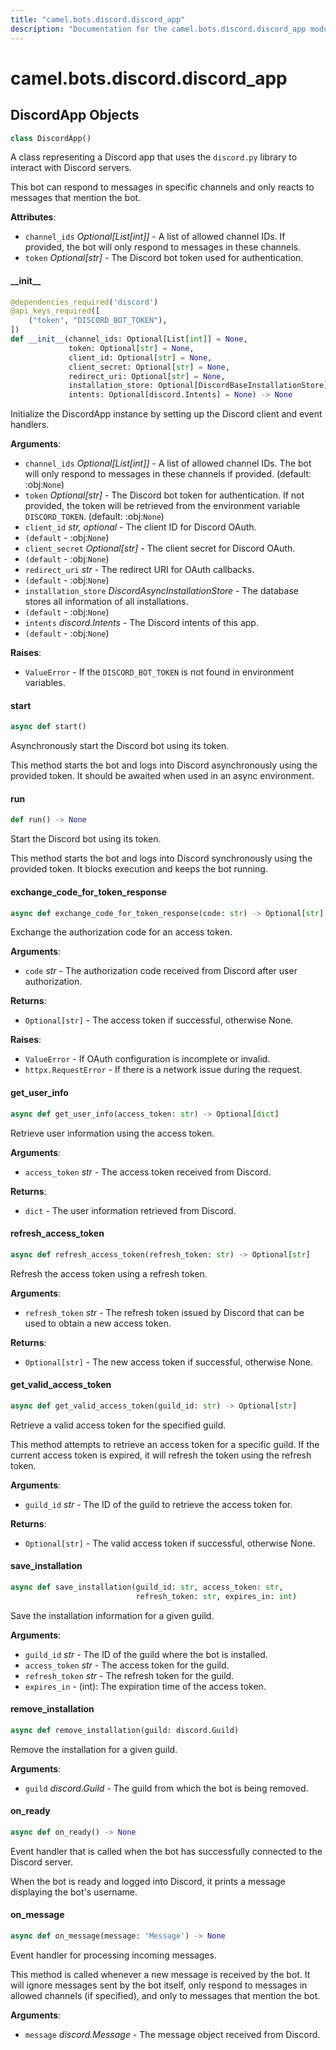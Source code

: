 ```yaml
---
title: "camel.bots.discord.discord_app"
description: "Documentation for the camel.bots.discord.discord_app module"
---
```


<a id="camel.bots.discord.discord_app"></a>

# camel.bots.discord.discord\_app

<a id="camel.bots.discord.discord_app.DiscordApp"></a>

## DiscordApp Objects

```python
class DiscordApp()
```

A class representing a Discord app that uses the `discord.py` library
to interact with Discord servers.

This bot can respond to messages in specific channels and only reacts to
messages that mention the bot.

**Attributes**:

- `channel_ids` _Optional[List[int]]_ - A list of allowed channel IDs. If
  provided, the bot will only respond to messages in these channels.
- `token` _Optional[str]_ - The Discord bot token used for authentication.

<a id="camel.bots.discord.discord_app.DiscordApp.__init__"></a>

#### \_\_init\_\_

```python
@dependencies_required('discord')
@api_keys_required([
    ("token", "DISCORD_BOT_TOKEN"),
])
def __init__(channel_ids: Optional[List[int]] = None,
             token: Optional[str] = None,
             client_id: Optional[str] = None,
             client_secret: Optional[str] = None,
             redirect_uri: Optional[str] = None,
             installation_store: Optional[DiscordBaseInstallationStore] = None,
             intents: Optional[discord.Intents] = None) -> None
```

Initialize the DiscordApp instance by setting up the Discord client
and event handlers.

**Arguments**:

- `channel_ids` _Optional[List[int]]_ - A list of allowed channel IDs.
  The bot will only respond to messages in these channels if
  provided. (default: :obj:`None`)
- `token` _Optional[str]_ - The Discord bot token for authentication.
  If not provided, the token will be retrieved from the
  environment variable `DISCORD_TOKEN`. (default: :obj:`None`)
- `client_id` _str, optional_ - The client ID for Discord OAuth.
- `(default` - :obj:`None`)
- `client_secret` _Optional[str]_ - The client secret for Discord OAuth.
- `(default` - :obj:`None`)
- `redirect_uri` _str_ - The redirect URI for OAuth callbacks.
- `(default` - :obj:`None`)
- `installation_store` _DiscordAsyncInstallationStore_ - The database
  stores all information of all installations.
- `(default` - :obj:`None`)
- `intents` _discord.Intents_ - The Discord intents of this app.
- `(default` - :obj:`None`)
  

**Raises**:

- `ValueError` - If the `DISCORD_BOT_TOKEN` is not found in environment
  variables.

<a id="camel.bots.discord.discord_app.DiscordApp.start"></a>

#### start

```python
async def start()
```

Asynchronously start the Discord bot using its token.

This method starts the bot and logs into Discord asynchronously using
the provided token. It should be awaited when used in an async
environment.

<a id="camel.bots.discord.discord_app.DiscordApp.run"></a>

#### run

```python
def run() -> None
```

Start the Discord bot using its token.

This method starts the bot and logs into Discord synchronously using
the provided token. It blocks execution and keeps the bot running.

<a id="camel.bots.discord.discord_app.DiscordApp.exchange_code_for_token_response"></a>

#### exchange\_code\_for\_token\_response

```python
async def exchange_code_for_token_response(code: str) -> Optional[str]
```

Exchange the authorization code for an access token.

**Arguments**:

- `code` _str_ - The authorization code received from Discord after
  user authorization.
  

**Returns**:

- `Optional[str]` - The access token if successful, otherwise None.
  

**Raises**:

- `ValueError` - If OAuth configuration is incomplete or invalid.
- `httpx.RequestError` - If there is a network issue during the request.

<a id="camel.bots.discord.discord_app.DiscordApp.get_user_info"></a>

#### get\_user\_info

```python
async def get_user_info(access_token: str) -> Optional[dict]
```

Retrieve user information using the access token.

**Arguments**:

- `access_token` _str_ - The access token received from Discord.
  

**Returns**:

- `dict` - The user information retrieved from Discord.

<a id="camel.bots.discord.discord_app.DiscordApp.refresh_access_token"></a>

#### refresh\_access\_token

```python
async def refresh_access_token(refresh_token: str) -> Optional[str]
```

Refresh the access token using a refresh token.

**Arguments**:

- `refresh_token` _str_ - The refresh token issued by Discord that
  can be used to obtain a new access token.
  

**Returns**:

- `Optional[str]` - The new access token if successful, otherwise None.

<a id="camel.bots.discord.discord_app.DiscordApp.get_valid_access_token"></a>

#### get\_valid\_access\_token

```python
async def get_valid_access_token(guild_id: str) -> Optional[str]
```

Retrieve a valid access token for the specified guild.

This method attempts to retrieve an access token for a specific guild.
If the current access token is expired, it will refresh the token using
the refresh token.

**Arguments**:

- `guild_id` _str_ - The ID of the guild to retrieve the access
  token for.
  

**Returns**:

- `Optional[str]` - The valid access token if successful,
  otherwise None.

<a id="camel.bots.discord.discord_app.DiscordApp.save_installation"></a>

#### save\_installation

```python
async def save_installation(guild_id: str, access_token: str,
                            refresh_token: str, expires_in: int)
```

Save the installation information for a given guild.

**Arguments**:

- `guild_id` _str_ - The ID of the guild where the bot is installed.
- `access_token` _str_ - The access token for the guild.
- `refresh_token` _str_ - The refresh token for the guild.
- `expires_in` - (int): The expiration time of the
  access token.

<a id="camel.bots.discord.discord_app.DiscordApp.remove_installation"></a>

#### remove\_installation

```python
async def remove_installation(guild: discord.Guild)
```

Remove the installation for a given guild.

**Arguments**:

- `guild` _discord.Guild_ - The guild from which the bot is
  being removed.

<a id="camel.bots.discord.discord_app.DiscordApp.on_ready"></a>

#### on\_ready

```python
async def on_ready() -> None
```

Event handler that is called when the bot has successfully
connected to the Discord server.

When the bot is ready and logged into Discord, it prints a message
displaying the bot's username.

<a id="camel.bots.discord.discord_app.DiscordApp.on_message"></a>

#### on\_message

```python
async def on_message(message: 'Message') -> None
```

Event handler for processing incoming messages.

This method is called whenever a new message is received by the bot. It
will ignore messages sent by the bot itself, only respond to messages
in allowed channels (if specified), and only to messages that mention
the bot.

**Arguments**:

- `message` _discord.Message_ - The message object received from
  Discord.

